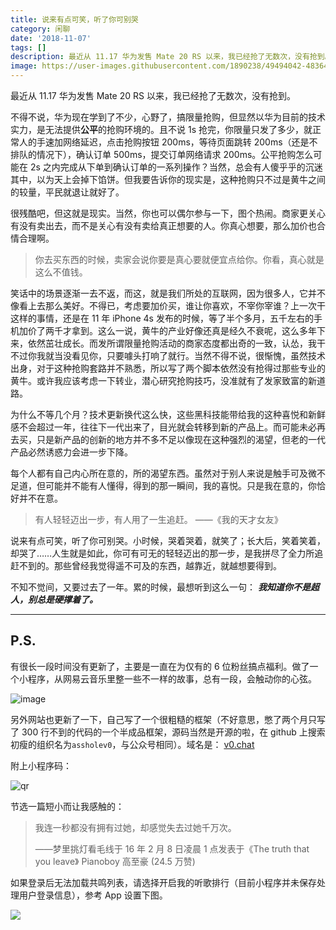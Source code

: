```yaml
---
title: 说来有点可笑，听了你可别哭
category: 闲聊
date: '2018-11-07'
tags: []
description: 最近从 11.17 华为发售 Mate 20 RS 以来，我已经抢了无数次，没有抢到。
image: https://user-images.githubusercontent.com/1890238/49494042-48364100-f899-11e8-81fb-54a8db08715e.png
---
```


最近从 11.17 华为发售 Mate 20 RS 以来，我已经抢了无数次，没有抢到。

不得不说，华为现在学到了不少，心野了，搞限量抢购，但显然以华为目前的技术实力，是无法提供**公平**的抢购环境的。且不说 1s 抢完，你限量只发了多少，就正常人的手速加网络延迟，点击抢购按钮 200ms，等待页面跳转 200ms（还是不排队的情况下），确认订单 500ms，提交订单网络请求 200ms。公平抢购怎么可能在 2s 之内完成从下单到确认订单的一系列操作？当然，总会有人傻乎乎的沉迷其中，以为天上会掉下馅饼。但我要告诉你的现实是，这种抢购只不过是黄牛之间的较量，平民就退让就好了。

很残酷吧，但这就是现实。当然，你也可以偶尔参与一下，图个热闹。商家更关心有没有卖出去，而不是关心有没有卖给真正想要的人。你真心想要，那么加价也合情合理啊。

> 你去买东西的时候，卖家会说你要是真心要就便宜点给你。你看，真心就是这么不值钱。

笑话中的场景逐渐一去不返，而这，就是我们所处的互联网，因为很多人，它并不像看上去那么美好。不得已，考虑要加价买，谁让你喜欢，不宰你宰谁？上一次干这样的事情，还是在 11 年 iPhone 4s 发布的时候，等了半个多月，五千左右的手机加价了两千才拿到。这么一说，黄牛的产业好像还真是经久不衰呢，这么多年下来，依然茁壮成长。而发所谓限量抢购活动的商家态度都出奇的一致，认怂，我干不过你我就当没看见你，只要噱头打响了就行。当然不得不说，很惭愧，虽然技术出身，对于这种抢购套路并不熟悉，所以写了两个脚本依然没有抢得过那些专业的黄牛。或许我应该考虑一下转业，潜心研究抢购技巧，没准就有了发家致富的新道路。

为什么不等几个月？技术更新换代这么快，这些黑科技能带给我的这种喜悦和新鲜感不会超过一年，往往下一代出来了，目光就会转移到新的产品上。而可能未必再去买，只是新产品的创新的地方并不多不足以像现在这种强烈的渴望，但老的一代产品必然诱惑力会进一步下降。

每个人都有自己内心所在意的，所的渴望东西。虽然对于别人来说是触手可及微不足道，但可能并不能有人懂得，得到的那一瞬间，我的喜悦。只是我在意的，你恰好并不在意。

> 有人轻轻迈出一步，有人用了一生追赶。 ——《我的天才女友》

说来有点可笑，听了你可别哭。小时候，哭着哭着，就笑了；长大后，笑着笑着，却哭了……人生就是如此，你可有可无的轻轻迈出的那一步，是我拼尽了全力所追赶不到的。那些曾经我觉得遥不可及的东西，越靠近，就越想要得到。

不知不觉间，又要过去了一年。累的时候，最想听到这么一句： **_我知道你不是超人，别总是硬撑着了。_**

---

## P.S.

有很长一段时间没有更新了，主要是一直在为仅有的 6 位粉丝搞点福利。做了一个小程序，从网易云音乐里整一些不一样的故事，总有一段，会触动你的心弦。

![image](https://user-images.githubusercontent.com/1890238/49494042-48364100-f899-11e8-81fb-54a8db08715e.png)

另外网站也更新了一下，自己写了一个很粗糙的框架（不好意思，憋了两个月只写了 300 行不到的代码的一个半成品框架，源码当然是开源的啦，在 github 上搜索初瘦的组织名为`assholev0`，与公众号相同）。域名是： [v0.chat](https://v0.chat)

附上小程序码：

<img
  src='https://user-images.githubusercontent.com/1890238/49494040-479daa80-f899-11e8-8f6c-aaba9c1fac6f.jpg'
  alt='qr'
  style='max-width:300px;max-width:300px;'
/>

节选一篇短小而让我感触的：

> 我连一秒都没有拥有过她，却感觉失去过她千万次。
>
> ——梦里挑灯看毛线于 16 年 2 月 8 日凌晨 1 点发表于《The truth that you leave》 Pianoboy 高至豪 (24.5 万赞)

如果登录后无法加载共鸣列表，请选择开启我的听歌排行（目前小程序并未保存处理用户登录信息），参考 App 设置下图。

<img
  src='https://user-images.githubusercontent.com/1890238/49494044-48364100-f899-11e8-8617-142fd0604487.jpg'
  style='max-width:320px;'
/>
